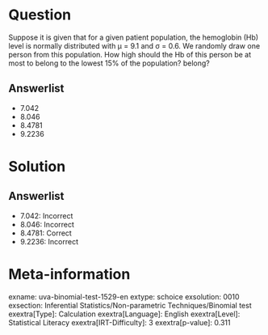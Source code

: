 Question
========

Suppose it is given that for a given patient population, the hemoglobin (Hb) level is normally distributed with μ = 9.1 and σ = 0.6. We randomly draw one person from this population. How high should the Hb of this person be at most to belong to the lowest 15% of the population? belong?

Answerlist
----------

* 7.042
* 8.046
* 8.4781
* 9.2236

Solution
========

Answerlist
----------

* 7.042: Incorrect
* 8.046: Incorrect
* 8.4781: Correct
* 9.2236: Incorrect

Meta-information
================
exname: uva-binomial-test-1529-en
extype: schoice
exsolution: 0010
exsection: Inferential Statistics/Non-parametric Techniques/Binomial test
exextra[Type]: Calculation
exextra[Language]: English
exextra[Level]: Statistical Literacy
exextra[IRT-Difficulty]: 3
exextra[p-value]: 0.311
